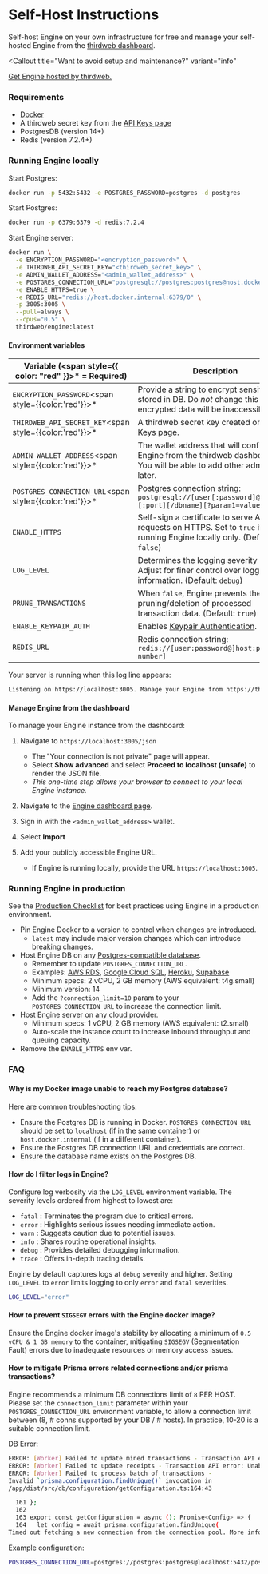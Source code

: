
# Self-Host Instructions

Self-host Engine on your own infrastructure for free and manage your self-hosted Engine from the [thirdweb
dashboard](https://thirdweb.com/dashboard/engine).

<Callout
	title="Want to avoid setup and maintenance?"
	variant="info"
>

[Get Engine hosted by thirdweb.](https://thirdweb.com/dashboard/engine?requestCloudHosted)

</Callout>

### Requirements

- [Docker](https://docs.docker.com/get-docker/)
- A thirdweb secret key from the [API Keys page](https://thirdweb.com/dashboard/settings/api-keys)
- PostgresDB (version 14+)
- Redis (version 7.2.4+)

### Running Engine locally

Start Postgres:

```bash
docker run -p 5432:5432 -e POSTGRES_PASSWORD=postgres -d postgres
```

Start Postgres:

```bash
docker run -p 6379:6379 -d redis:7.2.4
```

Start Engine server:

```bash
docker run \
  -e ENCRYPTION_PASSWORD="<encryption_password>" \
  -e THIRDWEB_API_SECRET_KEY="<thirdweb_secret_key>" \
  -e ADMIN_WALLET_ADDRESS="<admin_wallet_address>" \
  -e POSTGRES_CONNECTION_URL="postgresql://postgres:postgres@host.docker.internal:5432/postgres?sslmode=disable" \
  -e ENABLE_HTTPS=true \
  -e REDIS_URL="redis://host.docker.internal:6379/0" \
  -p 3005:3005 \
  --pull=always \
  --cpus="0.5" \
  thirdweb/engine:latest
```

#### Environment variables

| Variable (<span style={{ color: "red" }}>\*</span> = Required) | Description                                                                                                                 |
| -------------------------------------------------------------- | --------------------------------------------------------------------------------------------------------------------------- |
| `ENCRYPTION_PASSWORD`<span style={{color:'red'}}>\*</span>     | Provide a string to encrypt sensitive data stored in DB. Do _not_ change this value or encrypted data will be inaccessible. |
| `THIRDWEB_API_SECRET_KEY`<span style={{color:'red'}}>\*</span> | A thirdweb secret key created on the [API Keys page](https://thirdweb.com/dashboard/settings/api-keys).                     |
| `ADMIN_WALLET_ADDRESS`<span style={{color:'red'}}>\*</span>    | The wallet address that will configure Engine from the thirdweb dashboard. You will be able to add other admins later.      |
| `POSTGRES_CONNECTION_URL`<span style={{color:'red'}}>\*</span> | Postgres connection string: `postgresql://[user[:password]@][host][:port][/dbname][?param1=value1&...]`                     |
| `ENABLE_HTTPS`                                                 | Self-sign a certificate to serve API requests on HTTPS. Set to `true` if running Engine locally only. (Default: `false`)    |
| `LOG_LEVEL`                                                    | Determines the logging severity level. Adjust for finer control over logged information. (Default: `debug`)                 |
| `PRUNE_TRANSACTIONS`                                           | When `false`, Engine prevents the pruning/deletion of processed transaction data. (Default: `true`)                         |
| `ENABLE_KEYPAIR_AUTH`                                          | Enables [Keypair Authentication](/engine/features/keypair-authentication).                                                  |
| `REDIS_URL`                                                    | Redis connection string: `redis://[user:password@]host:port[/db-number]`                                                    |

Your server is running when this log line appears:

```bash
Listening on https://localhost:3005. Manage your Engine from https://thirdweb.com/dashboard/engine.
```

#### Manage Engine from the dashboard

To manage your Engine instance from the dashboard:

1. Navigate to `https://localhost:3005/json`

   - The "Your connection is not private" page will appear.
   - Select **Show advanced** and select **Proceed to localhost (unsafe)** to render the JSON file.
   - _This one-time step allows your browser to connect to your local Engine instance._

1. Navigate to the [Engine dashboard page](https://thirdweb.com/dashboard/engine).
1. Sign in with the `<admin_wallet_address>` wallet.
1. Select **Import**
1. Add your publicly accessible Engine URL.
   - If Engine is running locally, provide the URL `https://localhost:3005`.

### Running Engine in production

See the [Production Checklist](/engine/production-checklist#cloud-hosting) for best practices using Engine in a production environment.

- Pin Engine Docker to a version to control when changes are introduced.
  - `latest` may include major version changes which can introduce breaking changes.
- Host Engine DB on any [Postgres-compatible database](https://www.postgresql.org/support/professional_hosting/).
  - Remember to update `POSTGRES_CONNECTION_URL`.
  - Examples: [AWS RDS](https://aws.amazon.com/rds/postgresql/), [Google Cloud SQL](https://cloud.google.com/sql/docs/postgres), [Heroku](https://www.heroku.com/postgres), [Supabase](https://supabase.com/docs/guides/database/overview)
  - Minimum specs: 2 vCPU, 2 GB memory (AWS equivalent: t4g.small)
  - Minimum version: 14
  - Add the `?connection_limit=10` param to your `POSTGRES_CONNECTION_URL` to increase the connection limit.
- Host Engine server on any cloud provider.
  - Minimum specs: 1 vCPU, 2 GB memory (AWS equivalent: t2.small)
  - Auto-scale the instance count to increase inbound throughput and queuing capacity.
- Remove the `ENABLE_HTTPS` env var.

### FAQ

#### Why is my Docker image unable to reach my Postgres database?

Here are common troubleshooting tips:

- Ensure the Postgres DB is running in Docker. `POSTGRES_CONNECTION_URL` should be set to `localhost` (if in the same container) or `host.docker.internal` (if in a different container).
- Ensure the Postgres DB connection URL and credentials are correct.
- Ensure the database name exists on the Postgres DB.

#### How do I filter logs in Engine?

Configure log verbosity via the `LOG_LEVEL` environment variable.
The severity levels ordered from highest to lowest are:

- `fatal` : Terminates the program due to critical errors.
- `error` : Highlights serious issues needing immediate action.
- `warn` : Suggests caution due to potential issues.
- `info` : Shares routine operational insights.
- `debug` : Provides detailed debugging information.
- `trace` : Offers in-depth tracing details.

Engine by default captures logs at `debug` severity and higher. Setting `LOG_LEVEL` to `error` limits logging to only `error` and `fatal` severities.

```bash
LOG_LEVEL="error"
```

#### How to prevent `SIGSEGV` errors with the Engine docker image?

Ensure the Engine docker image's stability by allocating a minimum of `0.5 vCPU & 1 GB memory` to the container, mitigating `SIGSEGV` (Segmentation Fault) errors due to inadequate resources or memory access issues.

#### How to mitigate Prisma errors related connections and/or prisma transactions?

Engine recommends a minimum DB connections limit of `8` PER HOST. Please set the `connection_limit` parameter within your `POSTGRES_CONNECTION_URL` environment variable, to allow a connection limit between (8, # conns supported by your DB / # hosts). In practice, 10-20 is a suitable connection limit.

DB Error:

```bash
ERROR: [Worker] Failed to update mined transactions - Transaction API error: Unable to start a transaction in the given time.
ERROR: [Worker] Failed to update receipts - Transaction API error: Unable to start a transaction in the given time.
ERROR: [Worker] Failed to process batch of transactions -
Invalid `prisma.configuration.findUnique()` invocation in
/app/dist/src/db/configuration/getConfiguration.ts:164:43

  161 };
  162
  163 export const getConfiguration = async (): Promise<Config> => {
  164   let config = await prisma.configuration.findUnique(
Timed out fetching a new connection from the connection pool. More info: http://pris.ly/d/connection-pool (Current connection pool timeout: 10, connection limit: 3)
```

Example configuration:

```bash
POSTGRES_CONNECTION_URL=postgres://postgres:postgres@localhost:5432/postgres?connection_limit=10
```
